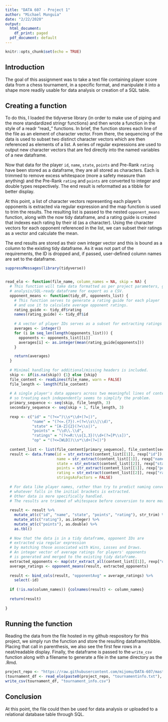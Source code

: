 ---
title: "DATA 607 - Project 1"
author: "Michael Munguia"
date: "2/22/2020"
output:
  html_document:
    df_print: paged
  pdf_document: default
---

```{r setup, include=FALSE}
knitr::opts_chunk$set(echo = TRUE)
```

## Introduction

The goal of this assignment was to take a text file containing player score data from a chess tournament, in a specific format, and manipulate it into a shape more readily usable for data analysis or creation of a SQL table.

## Creating a function

To do this, I loaded the tidyverse library (in order to make use of piping and the more standardized stringr functions) and then wrote a function in the style of a readr "read_" functions. In brief, the function stores each line of the file as an element of character vector. From there, the sequencing of the data is used to subset two distinct character vectors which are then referenced as elements of a list. A series of regular expressions are used to output new character vectors that are fed directly into the named variables of a new dataframe.  

Now that data for the player `id`, `name`, `state`, `points` and Pre-Rank `rating` have been stored as a dataframe, they are all stored as characters. Each is trimmed to remove excess whitespace (more a safety measure than anything) and the Pre-Rank `rating` and `points` are converted to integer and double types respectively. The end result is reformatted as a tibble for better display.

At this point, a list of character vectors representing each player's opponents is extracted via regular expression and the map function is used to trim the results. The resulting list is passed to the nested `opponent_means` function, along with the now tidy dataframe, and a rating guide is created that indexes each rating by their id (as a character). Using the character vectors for each opponent referenced in the list, we can subset their ratings as a vector and calculate the mean.

The end results are stored as their own integer vector and this is bound as a column to the existing tidy dataframe. As it was not part of the requirements, the ID is dropped and, if passed, user-defined column names are set to the dataframe.
```{r eval=TRUE, echo=TRUE, linewidth=90}
suppressMessages(library(tidyverse))


read_elo <- function(file_name, column_names = NA, skip = NA) {
  # This function will take data formatted as per project parameters, generating a tidy,
  # analysis/SQL-ready dataframe for export as a CSV.
  opponent_means <- function(tidy_df, opponents_list) {
    # This function serves to generate a rating guide for each player
    # and use it to calculate average opponent ratings.
    rating_guide <- tidy_df$rating
    names(rating_guide) <- tidy_df$id
    
    # A vector of player IDs serves as a subset for extracting ratings for calculation.
    averages <- integer()
    for (i in seq_len(length(opponents_list))) {
      opponents <- opponents_list[[i]]
      averages[i] <- as.integer(mean(rating_guide[opponents]))
    }

    return(averages)
  }
  
  # Minimal handling for additional/missing headers is included.
  skip <- if(is.na(skip)) {1} else {skip}
  file_content <- readLines(file_name, warn = FALSE)
  file_length <- length(file_content)
  
  # A single player's data appears across two meaningful lines of content,
  # so treating each independently seems to simplify the problem.
  primary_sequence <- seq(skip, file_length, 3)
  secondary_sequence <- seq(skip + 1, file_length, 3)
  
  rexp <- c("id" = "(?<=^)\\s*\\d+(?=|)",
            "name" = "(?<=.{7}).+(?=\\s\\|\\d)",
            "state" = "[A-Z]{2}(?=\\s|)",
            "points" = "\\d\\.\\d",
            "ratings" = "(?<=R:\\s{1,3})\\d+(?=[P\\s])",
            "op" = "(?<=[WLD])\\s*\\d+(?=|)")
  
  content_list <- list(file_content[primary_sequence], file_content[secondary_sequence])
  result <- data.frame(id = str_extract(content_list[[1]], rexp["id"]),
                       name = str_extract(content_list[[1]], rexp["name"]),
                       state = str_extract(content_list[[2]], rexp["state"]),
                       points = str_extract(content_list[[1]], rexp["points"]),
                       rating = str_extract(content_list[[2]], rexp["ratings"]),
                       stringsAsFactors = FALSE)
  
  # For data like player names, rather than try to predict naming conventions,
  # whatever falls in the initial brackets is extracted.
  # Other data is more specifically handled.
  # The results are trimmed of whitespace before conversion to more meaningful data types.
  
  result <- result %>%
    mutate_at(c("id", "name", "state", "points", "rating"), str_trim) %>%
    mutate_at(c("rating"), as.integer) %>%
    mutate_at(c("points"), as.double) %>%
    as.tbl()
  
  # Now that the data is in a tidy dataframe, opponent IDs are
  # extracted via regular expression
  # by matching those associated with Wins, Losses and Draws.
  # An integer vector of average ratings for players' opponents
  # is generated and merged to the existing tidy dataframe.
  extracted_opponents <- map(str_extract_all(content_list[[1]], rexp["op"]), str_trim)
  average_ratings <- opponent_means(result, extracted_opponents)
  
  result <- bind_cols(result, "opponentAvg" = average_ratings) %>% 
    select(-id)
  
  if (!is.na(column_names)) {colnames(result) <- column_names}
  
  return(result)
  
}
```

## Running the function

Reading the data from the file hosted in my github respository for this project, we simply run the function and store the resulting dataframe/tibble. Placing that call in parenthesis, we also see the first few rows in a neat/readable display. Finally, the dataframe is passed to the `write_csv` function along with a filename to generate a file in the same directory as the .Rmd.
```{r, eval=TRUE, linewidth=90}
project_repo <- "https://raw.githubusercontent.com/mijomu/DATA-607/master/Project%201/"
(tournament_df <- read_elo(paste0(project_repo, "tournamentinfo.txt"), skip = 5))
write_csv(tournament_df, "tournament_info.csv")
```

## Conclusion

At this point, the file could then be used for data analysis or uploaded to a relational database table through SQL. 